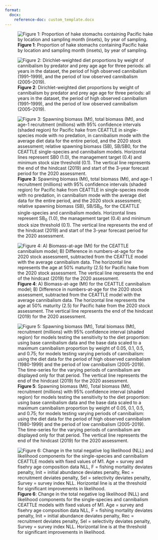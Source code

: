 ```yaml
---
format:
  docx:
    reference-doc: custom_template.docx
---
```


![**Figure 1**: Proportion of hake stomachs containing Pacific hake by location and sampling month (insets), by year of sampling.](./plots/diet/locations_timing.png)

![**Figure 2**: Dirichlet-weighted diet proportions by weight of cannibalism by predator and prey age age for three periods: all years in the dataset, the period of high observed cannibalism (1991–1999), and the period of low observed cannibalism (2005–2019).](./plots/diet/Dirichlet/Dirichlet_comp_pretty.png)

![**Figure 3**: Spawning biomass (Mt), total biomass (Mt), and age-1 recruitment (millions) with 95% confidence intervals (shaded region) for Pacific hake from CEATTLE in single-species mode with no predation, in cannibalism mode with the average diet data for the entire period, and the 2020 stock assessment; relative spawning biomass (SB), SB/SB~0~, for the CEATTLE single-species and cannibalism models. Horizontal lines represent SB~0~ (1.0), the management target (0.4) and minimum stock size threshold (0.1). The vertical line represents the end of the hindcast (2019) and start of the 3-year forecast period for the 2020 assessment.](./plots/CEATTLE/cannibalism/popdyn_M1prior.png)

![**Figure 4**: A) Biomass-at-age (Mt) for the CEATTLE cannibalism model; B) Difference in numbers-at-age for the 2020 stock assessment, subtracted from the CEATTLE model with the average cannibalism data. The horizontal line represents the age at 50% maturity (2.5) for Pacific hake from the 2020 stock assessment. The vertical line represents the end of the hindcast (2019) for the 2020 assessment.](./plots/CEATTLE/cannibalism/biom_n_byage.png)

![**Figure 5**: Spawning biomass (Mt), Total biomass (Mt), recruitment (millions) with 95% confidence interval (shaded region) for models testing the sensitivity to the diet proportion: using base cannibalism data and the base data scaled to a maximum cannibalism proportion by weight of 0.05, 0.1, 0.5, and 0.75; for models testing varying periods of cannibalism: using the diet data for the period of high observed cannibalism (1980-1999) and the period of low cannibalism (2005-2019). The time-series for the varying periods of cannibalism are displayed only for that period. The vertical line represents the end of the hindcast (2019) for the 2020 assessment.](./plots/CEATTLE/cannibalism/Testing/ALL_sens_popdy.png)

![**Figure 6**: Change in the total negative log likelihood (NLL) and likelihood components for the single-species and cannibalism CEATTLE models with fixed values of M1. Age = survey and fisehry age composition data NLL, F = fishing mortality deviates penalty, Init = initial abundance deviates penalty, Rec = recruitment deviates penalty, Sel = selectivity deviates penalty, Survey = survey index NLL. Horizontal line is at the threshold for significant improvements in likelihood.](./plots/CEATTLE/cannibalism/Testing/M1/M1_comp_profile.png)
